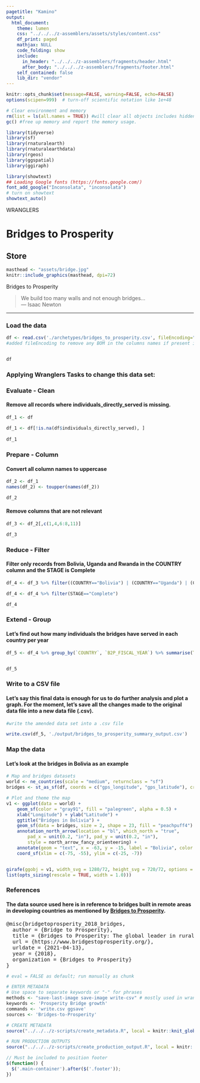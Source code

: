 ```yaml
---
pagetitle: "Kamino"
output: 
  html_document:
    theme: lumen
    css: "../../../z-assemblers/assets/styles/content.css"
    df_print: paged
    mathjax: NULL
    code_folding: show
    include:
      in_header: "../../../z-assemblers/fragments/header.html"
      after_body: "../../../z-assemblers/fragments/footer.html"
    self_contained: false
    lib_dir: "vendor"
---
```



```r

knitr::opts_chunk$set(message=FALSE, warning=FALSE, echo=FALSE)
options(scipen=999)  # turn-off scientific notation like 1e+48

# Clear environment and memory
rm(list = ls(all.names = TRUE)) #will clear all objects includes hidden objects.
gc() #free up memory and report the memory usage.

library(tidyverse)
library(sf)
library(rnaturalearth)
library(rnaturalearthdata)
library(rgeos)
library(ggspatial)
library(ggiraph)

library(showtext)
## Loading Google fonts (https://fonts.google.com/)
font_add_google("Inconsolata", "inconsolata")
# turn on showtext
showtext_auto()


```

<div class="activity">
WRANGLERS  
</div>

# Bridges to Prosperity
## Store  

```r

masthead <- "assets/bridge.jpg"
knitr::include_graphics(masthead, dpi=72)

```

<div class="figure-text">Bridges to Prosperity</div>

> We build too many walls and not enough bridges...\
--- Isaac Newton\


***

### Load the data


```r

df <- read.csv('./archetypes/bridges_to_prosperity.csv', fileEncoding="UTF-8-BOM")
#added fileEncoding to remove any BOM in the columns names if present in the file (common for files generated from Microsoft applications: Excel, SQL server)


df
```

### Applying __Wranglers Tasks__ to change this data set:

### Evaluate - Clean
#### Remove all records where __individuals_directly_served__ is missing.

```r

df_1 <- df
  
df_1 <- df[!is.na(df$individuals_directly_served), ]    
 
df_1
```


### Prepare - Column
#### Convert all column names to __uppercase__

```r
df_2 <- df_1
names(df_2) <- toupper(names(df_2))

df_2
```

#### Remove columns that are not relevant

```r
df_3 <- df_2[,c(1,4,6:8,11)]

df_3
```

### Reduce - Filter
#### Filter only records from __Bolivia__, __Uganda__ and __Rwanda__ in the  __COUNTRY__ column and the __STAGE__ is __Complete__

```r

df_4 <- df_3 %>% filter((COUNTRY=="Bolivia") | (COUNTRY=="Uganda") | (COUNTRY=="Rwanda"))

df_4 <- df_4 %>% filter(STAGE=="Complete")

df_4

```


### Extend - Group
#### Let's find out how many individuals the bridges have served in each country per year

```r
df_5 <- df_4 %>% group_by(`COUNTRY`, `B2P_FISCAL_YEAR`) %>% summarise(TOTAL_PEOPLE_SERVED=sum(`INDIVIDUALS_DIRECTLY_SERVED`))


df_5
```


### Write to a CSV file
#### Let's say this final data is enough for us to do further analysis and plot a graph. For the moment, let's save all the changes made to the original data file into a new data file (.csv).


```r
#write the amended data set into a .csv file

write.csv(df_5, './output/bridges_to_prosperity_summary_output.csv')


```

### Map the data
#### Let's look at the bridges in Bolivia as an example

```r

# Map and bridges datasets
world <- ne_countries(scale = "medium", returnclass = "sf")
bridges <- st_as_sf(df, coords = c("gps_longitude", "gps_latitude"), crs = 4326, agr = "constant")

# Plot and theme the map
v1 <- ggplot(data = world) +
    geom_sf(color = "gray91", fill = "palegreen", alpha = 0.5) +
    xlab("Longitude") + ylab("Latitude") +
    ggtitle("Bridges in Bolivia") +
    geom_sf(data = bridges, size = 2, shape = 23, fill = "peachpuff4") +
    annotation_north_arrow(location = "bl", which_north = "true", 
        pad_x = unit(0.2, "in"), pad_y = unit(0.2, "in"),
        style = north_arrow_fancy_orienteering) +
    annotate(geom = "text", x = -63, y = -15, label = "Bolivia", color = "grey22", size = 6) +
    coord_sf(xlim = c(-75, -55), ylim = c(-25, -7))


girafe(ggobj = v1, width_svg = 1280/72, height_svg = 720/72, options =
list(opts_sizing(rescale = TRUE, width = 1.0)))

```


### References
#### The data source used here is in reference to bridges built in remote areas in developing countries as mentioned by <a href="https://www.bridgestoprosperity.org/who-we-are/team/" target="_blank" rel="noopener noreferrer"> Bridges to Prosperity</a>.


<pre>
@misc{bridgetoprosperity_2018_bridges,
  author = {Bridge to Prosperity},
  title = {Bridges to Prosperity: The global leader in rural infrastructure development},
  url = {https://www.bridgestoprosperity.org/},
  urldate = {2021-04-13},
  year = {2018},
  organization = {Bridges to Prosperity}
}
</pre>


```r

# eval = FALSE as default; run manually as chunk

# ENTER METADATA
# Use space to separate keywords or "-" for phrases
methods <- "save-last-image save-image write-csv" # mostly used in wranglers and analytics
keywords <- 'Prosperity Bridge growth'
commands <- 'write.csv ggsave'
sources <- 'Bridges-to-Prosperity'

# CREATE METADATA
source("../../../z-scripts/create_metadata.R", local = knitr::knit_global())

# RUN PRODUCTION OUTPUTS
source("../../../z-scripts/create_production_output.R", local = knitr::knit_global())


```


```js

// Must be included to position footer
$(function() {
  $('.main-container').after($('.footer'));
})

```

